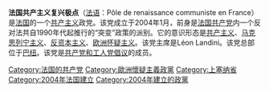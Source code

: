 '''法国共产主义复兴极点'''（[[法语|法语]]：Pôle de renaissance communiste en France）是[[法国|法国]]的一个[[共产主义|共产主义]]政党。该党成立于2004年1月，前身是[[法国共产党|法国共产党]]内一个反对法共自1990年代起推行的“突变”政策的派别。它的意识形态是[[共产主义|共产主义]]、[[马克思列宁主义|马克思列宁主义]]、[[反资本主义|反资本主义]]、[[欧洲怀疑主义|欧洲怀疑主义]]。该党主席是Léon Landini。该党总部位于[[巴纽_(上塞纳省)|巴纽]]。该党是[[共产党和工人党倡议|共产党和工人党倡议]]的成员。

{{欧洲的共产党}}
{{Communist-party-stub}}
[[Category:法国的共产党|Category:法国的共产党]]
[[Category:歐洲懷疑主義政黨|Category:歐洲懷疑主義政黨]]
[[Category:上塞纳省|Category:上塞纳省]]
[[Category:2004年法国建立|Category:2004年法国建立]]
[[Category:2004年建立的政黨|Category:2004年建立的政黨]]